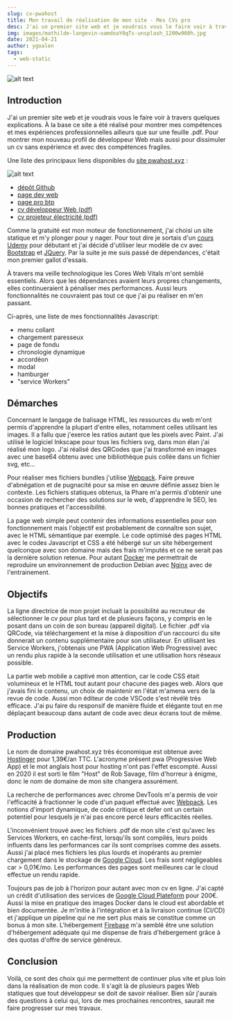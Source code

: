 ```yaml
--- 
slug: cv-pwahost 
title: Mon travail de réalisation de mon site - Mes CVs pro
desc: J'ai un premier site web et je voudrais vous le faire voir à travers quelques explications. À la base ce site a été réalisé pour montrer mes compétences et mes expériences professionnelles ailleurs que sur une feuille .pdf. Pour montrer mon nouveau profil de développeur Web mais aussi pour dissimuler un cv sans expérience et avec des compétences fragiles.
img: images/mathilde-langevin-oamdoaY0qTs-unsplash_1200w900h.jpg
date: 2021-04-21 
author: ygoalen 
tags: 
  - web-static 
--- 
```


![alt text](https://blog.httpswebsite.xyz/images/mathilde-langevin-oamdoaY0qTs-unsplash_1200w900h.jpg "Photo de présentation")

## Introduction

J'ai un premier site web et je voudrais vous le faire voir à travers quelques explications. À la base ce site a été réalisé pour montrer mes compétences et mes expériences professionnelles ailleurs que sur une feuille .pdf. Pour montrer mon nouveau profil de développeur Web mais aussi pour dissimuler un cv sans expérience et avec des compétences fragiles.

Une liste des principaux liens disponibles du [site pwahost.xyz](https://pwahost.xyz/ "Site web static cv-pwahost.xyz") :

![alt text](https://blog.httpswebsite.xyz/images/cv-pwahost_1200w900h.jpg "Image de la page d'accueil du site")
  - [dépôt Github](https://github.com/Cursusdev?tab=repositories "Dépôt Github du site cv-pwahost.xyz")
  - [page dev web](https://pwahost.xyz/dev.html "Page web du développeur Web")
  - [page pro btp](https://pwahost.xyz/pro.html "Page web du projeteur électricité")
  - [cv développeur Web (pdf)](https://storage.googleapis.com/cv-pwahost/CV_DWWM_Y.Goalen.pdf "Cv développeur Web")
  - [cv projeteur électricité (pdf)](https://storage.googleapis.com/cv-pwahost/CV_ProjeteurElec_Y.Goalen.pdf "CV projeteur électricité")

Comme la gratuité est mon moteur de fonctionnement, j'ai choisi un site statique et m'y plonger pour y nager. Pour tout dire je sortais d'un [cours Udemy](https://www.udemy.com/course/formation-developpeur-web/ "Site de UDEMY cours de développeur web") pour débutant et j'ai décidé d'utiliser leur modèle de cv avec [Bootstrap](https://getbootstrap.com/ "Site de Bootstrap") et [JQuery](https://jquery.com/ "Site de JQuery"). Par la suite je me suis passé de dépendances, c'était mon premier gallot d'essais. 

À travers ma veille technologique les Cores Web Vitals m'ont semblé essentiels. Alors que les dépendances avaient leurs propres changements, elles continueraient à pénaliser mes performances. Aussi leurs fonctionnalités ne couvraient pas tout ce que j'ai pu réaliser en m'en passant.

Ci-après, une liste de mes fonctionnalités Javascript: 
  - menu collant 
  - chargement paresseux 
  - page de fondu 
  - chronologie dynamique 
  - accordéon 
  - modal 
  - hamburger 
  - "service Workers" 

## Démarches

Concernant le langage de balisage HTML, les ressources du web m'ont permis d'apprendre la plupart d'entre elles, notamment celles utilisant les images. Il a fallu que j'exerce les ratios autant que les pixels avec Paint. J'ai utilisé le logiciel Inkscape pour tous les fichiers svg, dans mon élan j'ai réalisé mon logo. J'ai réalisé des QRCodes que j'ai transformé en images avec une base64 obtenu avec une bibliothèque puis collée dans un fichier svg, etc...

Pour réaliser mes fichiers bundles j'utilise [Webpack](https://webpack.js.org/ "Site de Webpack"). Faire preuve d'abnégation et de pugnacité pour sa mise en œuvre définie assez bien le contexte. Les fichiers statiques obtenus, la Phare m'a permis d'obtenir une occasion de rechercher des solutions sur le web, d'apprendre le SEO, les bonnes pratiques et l'accessibilité.

La page web simple peut contenir des informations essentielles pour son fonctionnement mais l'objectif est probablement de connaître son sujet, avec le HTML sémantique par exemple. Le code optimisé des pages HTML avec le codes Javascript et CSS a été hébergé sur un site hébergement quelconque avec son domaine mais des frais m'imputés et ce ne serait pas la dernière solution retenue. Pour autant [Docker](https://www.docker.com/ "Site de Docker") me permettrait de reproduire un environnement de production Debian avec [Nginx](https://www.nginx.com/ "Site de Nginx") avec de l'entrainement.

## Objectifs

La ligne directrice de mon projet incluait la possibilité au recruteur de sélectionner le cv pour plus tard et de plusieurs façons, y compris en le posant dans un coin de son bureau (appareil digital). Le fichier .pdf via QRCode, via téléchargement et la mise à disposition d'un raccourci du site donnerait un contenu supplémentaire pour son utilisateur. En utilisant les Service Workers, j'obtenais une PWA (Application Web Progressive) avec un rendu plus rapide à la seconde utilisation et une utilisation hors réseaux possible.

La partie web mobile a captivé mon attention, car le code CSS était volumineux et le HTML tout autant pour chacune des pages web. Alors que j'avais fini le contenu, un choix de maintenir en l'état m'amena vers de la revue de code. Aussi mon éditeur de code VSCode s'est révélé très efficace. J'ai pu faire du responsif de manière fluide et élégante tout en me déplaçant beaucoup dans autant de code avec deux écrans tout de même.

## Production

Le nom de domaine pwahost.xyz très économique est obtenue avec [Hostinger](https://www.hostinger.fr/ "Site de Hostinger") pour 1,39€/an TTC. L'acronyme présent pwa (Progressive Web App) et le mot anglais host pour hosting n'ont pas l'effet escompté. Aussi en 2020 il est sorti le film "Host" de Rob Savage, film d'horreur à énigme, donc le nom de domaine de mon site changera assurément.

La recherche de performances avec chrome DevTools m'a permis de voir l'efficacité à fractionner le code d'un paquet effectué avec [Webpack](https://webpack.js.org/ "Site de Webpack"). Les notions d'import dynamique, de code critique et defer ont un certain potentiel pour lesquels je n'ai pas encore percé leurs efficacités réelles.

L'inconvénient trouvé avec les fichiers .pdf de mon site c'est qu'avec les Services Workers, en cache-first, lorsqu'ils sont compilés, leurs poids influents dans les performances car ils sont comprises comme des assets. Aussi j'ai placé mes fichiers les plus lourds et inopérants au premier chargement dans le stockage de [Google Cloud](https://cloud.google.com/?hl=fr "Site de Google Cloud Plateform"). Les frais sont négligeables car > 0,01€/mo. Les performances des pages sont meilleures car le cloud effectue un rendu rapide.

Toujours pas de job à l'horizon pour autant avec mon cv en ligne. J'ai capté un crédit d'utilisation des services de [Google Cloud Plateform](https://cloud.google.com/?hl=fr "Site de Google Cloud Plateform") pour 200€. Aussi la mise en pratique des images Docker dans le cloud est abordable et bien documentée. Je m'initie à l'intégration et à la livraison continue (CI/CD) et j'applique un pipeline qui ne me sert plus mais se constitue comme un bonus à mon site. L'hébergement [Firebase](https://firebase.google.com/?hl=fr "Site de Firebase") m'a semblé être une solution d'hébergement adéquate qui me dispense de frais d'hébergement grâce à des quotas d'offre de service généreux.

## Conclusion

Voilà, ce sont des choix qui me permettent de continuer plus vite et plus loin dans la réalisation de mon code. Il s'agit là de plusieurs pages Web statiques que tout développeur se doit de savoir réaliser. Bien sûr j'aurais des questions à celui qui, lors de mes prochaines rencontres, saurait me faire progresser sur mes travaux.
